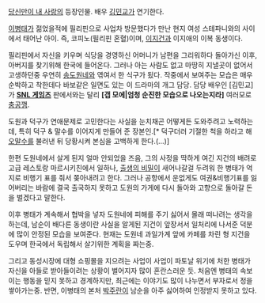 [[당신만이 내 사랑]]의 등장인물. 배우 [[김민교]]가 연기한다.

[[이병태]]가 젊었을적에 필리핀으로 사업차 방문했다가 만난 현지 여성 스테파니와의 사이에서 태어난 아이. 즉, 코피노(필리핀 혼혈)이며, [[이지건]]과 이지애의 이복 동생이다. 

필리핀에서 자신을 키우며 식당을 경영하신 어머니가 남편을 그리워하다 돌아가신 이후, 아버지를 찾기위해 한국에 들어온다. 그러나 아는 사람도 없고 마땅히 지낼곳이 없어서 고생하던중 우연히 [[송도원]]네와 엮여서 한 식구가 됬다. 작중에서 보여주는 모습은 매우 순박하고 착한데다 바보같은 일면도 있는 이 드라마의 개그 담당. 담당 배우인 [김민교]가 '''[[SNL 게임즈]]''' 판에서와는 달리 '''[갭 모에|엄청 순진한 모습으로 나오는지라]''' 여러모로 [[충공깽]].

도원과 덕구가 연애문제로 고민한다는 사실을 눈치채곤 어떻게든 도와주려고 노력하는데, 특히 덕구 & 말수를 이어지게 만들어 준 장본인.[* 덕구더러 기절한 척을 하라고 해 [[오말수]]를 불러낸 뒤 당황시켜 본심을 고백하게 한다.(...)] 

한편 도원네에서 살게 된지 얼마 안되었을 즈음, 그의 사정을 딱하게 여긴 지건의 배려로 고급 레스토랑 마르시키친에서 일하나, [[출생의 비밀]]이 새어나갈걸 두려워 한 병태가 억지로 비행기 표를 줘서 쫒아내려고 한다. 그러나 공항에서 운없게도 여권&비행기표를 잃어버리는 바람에 결국 출국하지 못하고 도원의 가게에 다시 돌아와 고향으로 돌아갈 돈을 벌겠다고 말한다. 

이후 병태가 계속해서 협박을 넣자 도원네에 피해를 주기 싫어서 몰래 떠나려는 생각을 하는데, 남순이 배다른 동생이란 사실을 알게된 지건이 앞장서서 일처리에 나서준 덕분에 많이 안정된 모습을 보여준다. 현재는 도원네 과일가계 앞에 카페를 차린 형 지건을 도우며 한국에서 독립해서 살기위한 계획을 짜는중. 

그리고 동성시장에 대형 쇼핑몰을 지으려는 사업이 사업이 파토날 위기에 처한 병태가 자신을 아들로 받아들이려는 상황이 벌어지자 많이 혼란스러운 듯. 처음엔 병태의 속보이는 행동을 믿지 못하고 경계하지만, 최근에는 이야기도 많이 나누면서 부자로서 정을 쌓아가는중. 반면, 이병태의 본처 [[박주란]]이 남순을 아주 싫어하여 인정받지 못하고 있다.
